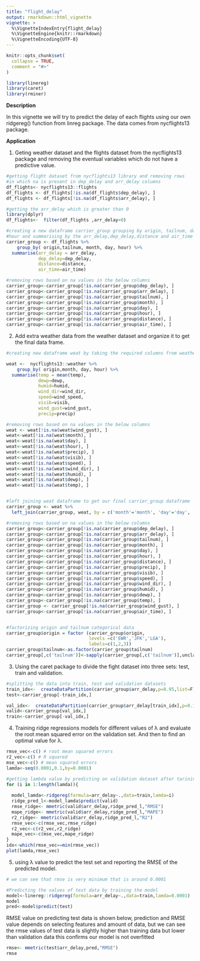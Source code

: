```yaml
---
title: "flight_delay"
output: rmarkdown::html_vignette
vignette: >
  %\VignetteIndexEntry{flight_delay}
  %\VignetteEngine{knitr::rmarkdown}
  %\VignetteEncoding{UTF-8}
---
```


```r
knitr::opts_chunk$set(
  collapse = TRUE,
  comment = "#>"
)
```

```r
library(linereg)
library(caret)
library(rminer)
```
**Description** 

In this vignette we will try to predict the delay of each flights using our own ridgereg() function from linreg package. The data comes from nycflights13 package.

**Application** 

1. Geting weather dataset and the flights dataset from the nycflights13 package and removing the eventual variables which do not have a predictive value.
```r
#getting flight dataset from nycflights13 library and removing rows 
#in which na is present in dep_delay and arr_delay columns
df_flights<- nycflights13::flights
df_flights <- df_flights[!is.na(df_flights$dep_delay), ]
df_flights <- df_flights[!is.na(df_flights$arr_delay), ]

#getting the arr_delay which is greater than 0
library(dplyr)
df_flights<-  filter(df_flights ,arr_delay>0)

#creating a new dataframe carrier_group grouping by origin, tailnum, day
#hour and summarising by the arr_delay,dep_delay,distance and air_time columns
carrier_group <- df_flights %>%
    group_by( origin,tailnum, month, day, hour) %>%
  summarise(arr_delay = arr_delay,
            dep_delay=dep_delay,
            distance=distance,
            air_time=air_time)

#removing rows based on na values in the below columns
carrier_group<-carrier_group[!is.na(carrier_group$dep_delay), ]
carrier_group<-carrier_group[!is.na(carrier_group$arr_delay), ]
carrier_group<-carrier_group[!is.na(carrier_group$tailnum), ]
carrier_group<-carrier_group[!is.na(carrier_group$month), ]
carrier_group<-carrier_group[!is.na(carrier_group$day), ]
carrier_group<-carrier_group[!is.na(carrier_group$hour), ]
carrier_group<-carrier_group[!is.na(carrier_group$distance), ]
carrier_group<-carrier_group[!is.na(carrier_group$air_time), ]
```
2. Add extra weather data from the weather dataset and organize it to get the final data frame.
```r
#creating new dataframe weat by taking the required columns from weather dataset

weat <-  nycflights13::weather %>%
    group_by( origin,month, day, hour) %>%
  summarise(temp = mean(temp),
            dewp=dewp,
            humid=humid,
            wind_dir=wind_dir,
            speed=wind_speed,
            visib=visib,
            wind_gust=wind_gust,
            precip=precip)

#removing rows based on na values in the below columns
weat <- weat[!is.na(weat$wind_gust), ]
weat<-weat[!is.na(weat$month), ]
weat<-weat[!is.na(weat$day), ]
weat<-weat[!is.na(weat$hour), ]
weat<-weat[!is.na(weat$precip), ]
weat<-weat[!is.na(weat$visib), ]
weat<-weat[!is.na(weat$speed), ]
weat<-weat[!is.na(weat$wind_dir), ]
weat<-weat[!is.na(weat$humid), ]
weat<-weat[!is.na(weat$dewp), ]
weat<-weat[!is.na(weat$temp), ]


#left joining weat dataframe to get our final carrier_group dataframe
carrier_group <- weat %>%
  left_join(carrier_group, weat, by = c('month'='month', 'day'='day', 'hour'='hour','origin'='origin'))

#removing rows based on na values in the below columns
carrier_group<-carrier_group[!is.na(carrier_group$dep_delay), ]
carrier_group<-carrier_group[!is.na(carrier_group$arr_delay), ]
carrier_group<-carrier_group[!is.na(carrier_group$tailnum), ]
carrier_group<-carrier_group[!is.na(carrier_group$month), ]
carrier_group<-carrier_group[!is.na(carrier_group$day), ]
carrier_group<-carrier_group[!is.na(carrier_group$hour), ]
carrier_group<-carrier_group[!is.na(carrier_group$distance), ]
carrier_group<-carrier_group[!is.na(carrier_group$precip), ]
carrier_group<-carrier_group[!is.na(carrier_group$visib), ]
carrier_group<-carrier_group[!is.na(carrier_group$speed), ]
carrier_group<-carrier_group[!is.na(carrier_group$wind_dir), ]
carrier_group<-carrier_group[!is.na(carrier_group$humid), ]
carrier_group<-carrier_group[!is.na(carrier_group$dewp), ]
carrier_group<-carrier_group[!is.na(carrier_group$temp), ]
carrier_group <- carrier_group[!is.na(carrier_group$wind_gust), ]
carrier_group<-carrier_group[!is.na(carrier_group$air_time), ]


#factorizing origin and tailnum categorical data
carrier_group$origin = factor (carrier_group$origin,
                               levels =c('EWR','JFK','LGA'),
                               labels=c(1,2,3))
carrier_group$tailnum<-as.factor(carrier_group$tailnum)
carrier_group[,c('tailnum')]<-sapply(carrier_group[,c('tailnum')],unclass)

```
3. Using the caret package to divide the fight dataset into three sets: test, train and validation.
```r
#splitting the data into train, test and validation datasets
train_idx<-  createDataPartition(carrier_group$arr_delay,p=0.95,list=F)
test<-carrier_group[-train_idx,]

val_idx<-  createDataPartition(carrier_group$arr_delay[train_idx],p=0.16,list=F)
valid<-carrier_group[val_idx,]
train<-carrier_group[-val_idx,]
```
4. Training ridge regressions models for different values of λ and evaluate the root mean squared error on the validation set. And then to find an optimal value for λ.
```r
rmse_vec<-c() # root mean squared errors 
r2_vec<-c() # R squared
mse_vec<-c() # mean squared errors
lamda<-seq(0.0001,0.1,by=0.0001)

#getting lambda value by predicting on validation dataset after tarining on dataset
for (i in 1:length(lamda)){
  
  model_lamda<-ridgereg(formula=arr_delay~.,data=train,lamda=i)
  ridge_pred_l<-model_lamda$predict(valid)
  rmse_ridge<- mmetric(valid$arr_delay,ridge_pred_l,"RMSE")
  mape_ridge<- mmetric(valid$arr_delay,ridge_pred_l,"MAPE")
  r2_ridge<- mmetric(valid$arr_delay,ridge_pred_l,"R2")
  rmse_vec<-c(rmse_vec,rmse_ridge)
  r2_vec<-c(r2_vec,r2_ridge)
  mape_vec<-c(mse_vec,mape_ridge)
}
idx<-which(rmse_vec==min(rmse_vec))
plot(lamda,rmse_vec)
```


5. using λ value to predict the test set and reporting the RMSE of the predicted model.
```r
# we can see that rmse is very minimum that is around 0.0001

#Predicting the values of test data by training the model
model<-linereg::ridgereg(formula=arr_delay~.,data=train,lamda=0.0001)
model
pred<-model$predict(test)
```

RMSE value on predicting test data is shown below, prediction and RMSE value depends on selecting features and amount of data, but we can see the rmse values of test data is slightly higher than training data but lower than validation data this confirms our model is not overfitted

```r
rmse<- mmetric(test$arr_delay,pred,"RMSE")
rmse

```